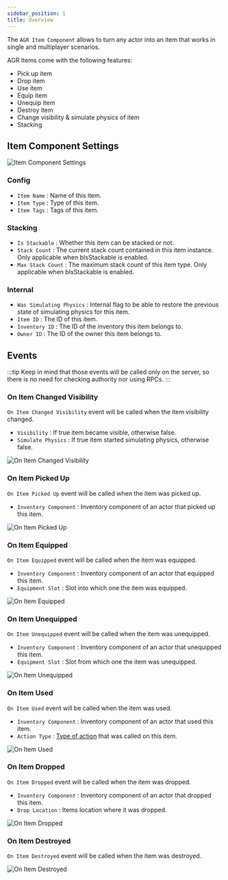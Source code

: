 ```yaml
---
sidebar_position: 1
title: Overview
---
```



The `AGR Item Component` allows to turn any actor into an item that works in
single and multiplayer scenarios.

AGR Items come with the following features:
* Pick up item
* Drop item
* Use item
* Equip item
* Unequip item
* Destroy item
* Change visibility & simulate physics of item
* Stacking

## Item Component Settings

![Item Component Settings](_static/img/overview/item-component-settings.png)

### Config
* `Item Name` : Name of this item.
* `Item Type` : Type of this item.
* `Item Tags` : Tags of this item.

### Stacking
* `Is Stackable` : Whether this item can be stacked or not.
* `Stack Count` : The current stack count contained in this item instance.
Only applicable when bIsStackable is enabled.
* `Max Stack Count` : The maximum stack count of this item type.
Only applicable when bIsStackable is enabled.

### Internal
* `Was Simulating Physics` : Internal flag to be able to restore the previous
state of simulating physics for this item.
* `Item ID` : The ID of this item.
* `Inventory ID` : The ID of the inventory this item belongs to.
* `Owner ID` : The ID of the owner this item belongs to.

## Events

:::tip
Keep in mind that those events will be called only on the server, so there is
no need for checking authority nor using RPCs.
:::

### On Item Changed Visibility

`On Item Changed Visibility` event will be called when the item visibility changed.
* `Visibility` <Step text="1"/> : If true item became visible, otherwise false.
* `Simulate Physics` <Step text="2"/> : If true item started simulating physics,
otherwise false.

![On Item Changed Visibility](_static/img/overview/on-item-changed-visibility.png)

### On Item Picked Up

`On Item Picked Up` event will be called when the item was picked up.
* `Inventory Component` <Step text="1"/> : Inventory component of an actor that
picked up this item.

![On Item Picked Up](_static/img/overview/on-item-picked-up.png)

### On Item Equipped

`On Item Equipped` event will be called when the item was equipped.
* `Inventory Component` <Step text="1"/> : Inventory component of an actor that
equipped this item.
* `Equipment Slot` <Step text="2"/> : Slot into which one the item was equipped.

![On Item Equipped](_static/img/overview/on-item-equipped.png)

### On Item Unequipped

`On Item Unequipped` event will be called when the item was unequipped.
* `Inventory Component` <Step text="1"/> : Inventory component of an actor that
unequipped this item.
* `Equipment Slot` <Step text="2"/> : Slot from which one the item was unequipped.

![On Item Unequipped](_static/img/overview/on-item-unequipped.png)

### On Item Used

`On Item Used` event will be called when the item was used.
* `Inventory Component` <Step text="1"/> : Inventory component of an actor that
used this item.
* `Action Type` <Step text="2"/> : [Type of action](/docs/inventory-module/types#item-update-type)
that was called on this item.

![On Item Used](_static/img/overview/on-item-used.png)

### On Item Dropped

`On Item Dropped` event will be called when the item was dropped.
* `Inventory Component` <Step text="1"/> : Inventory component of an actor that
dropped this item.
* `Drop Location` <Step text="2"/> : Items location where it was dropped.

![On Item Dropped](_static/img/overview/on-item-dropped.png)

### On Item Destroyed

`On Item Destroyed` event will be called when the item was destroyed.

![On Item Destroyed](_static/img/overview/on-item-destroyed.png)